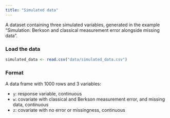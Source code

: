 ```yaml
---
title: "Simulated data"
---
```


A dataset containing three simulated variables, generated in the example "Simulation: Berkson and classical measurement error alongside missing data".

### Load the data
```r
simulated_data <- read.csv("data/simulated_data.csv")
```

### Format
A data frame with 1000 rows and 3 variables:

- `y`: response variable, continuous
- `w`: covariate with classical and Berkson measurement error, and missing data, continuous
- `z`: covariate with no error or missingness, continuous

